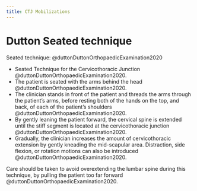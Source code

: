 ```yaml
---
title: CTJ Mobilizations
---
```



# Dutton Seated technique
Seated technique: @duttonDuttonOrthopaedicExamination2020

- Seated Technique for the Cervicothoracic Junction @duttonDuttonOrthopaedicExamination2020.
- The patient is seated with the arms behind the head @duttonDuttonOrthopaedicExamination2020. 
- The clinician stands in front of the patient and threads the arms through the patient’s arms, before resting both of the hands on the top, and back, of each of the patient’s shoulders @duttonDuttonOrthopaedicExamination2020.
- By gently leaning the patient forward, the cervical spine is extended until the stiff segment is located at the cervicothoracic junction @duttonDuttonOrthopaedicExamination2020.
- Gradually, the clinician increases the amount of cervicothoracic extension by gently kneading the mid-scapular area. Distraction, side flexion, or rotation motions can also be introduced @duttonDuttonOrthopaedicExamination2020.

:::{.callout-caution}
Care should be taken to avoid overextending the lumbar spine during this technique, by pulling the patient too far forward @duttonDuttonOrthopaedicExamination2020.
:::